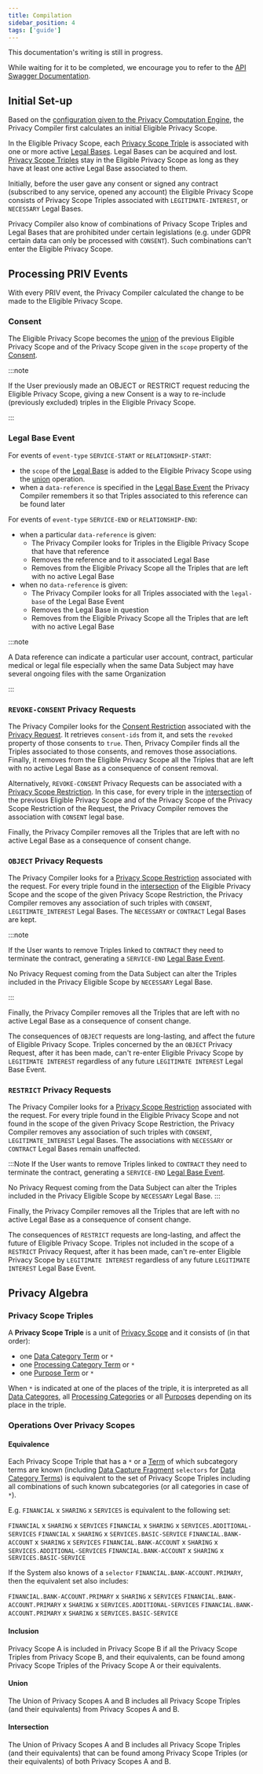 ```yaml
---
title: Compilation
sidebar_position: 4
tags: ['guide']
---
```



<WipWarning repo="https://github.com/blindnet-io/privacy-computation-engine">
  <p>This documentation's writing is still in progress.</p>
  <p>While waiting for it to be completed, we encourage you to refer to the <a href="https://devkit-pce-staging.azurewebsites.net/swagger/">API Swagger Documentation</a>.</p>
</WipWarning>

## Initial Set-up

Based on the [configuration given to the Privacy Computation Engine](./configuration), the Privacy Compiler first calculates an initial Eligible Privacy Scope.

In the Eligible Privacy Scope, each [Privacy Scope Triple](#triple) is associated with one or more active [Legal Bases](https://github.com/blindnet-io/product-management/blob/main/refs/schemas/priv/RFC-PRIV.md#legal-base).
Legal Bases can be acquired and lost.
[Privacy Scope Triples](#triple) stay in the Eligible Privacy Scope as long as they have at least one active Legal Base associated to them.

Initially, before the user gave any consent or signed any contract (subscribed to any service, opened any account) the Eligible Privacy Scope consists of Privacy Scope Triples associated with `LEGITIMATE-INTEREST`, or `NECESSARY` Legal Bases.

Privacy Compiler also know of combinations of Privacy Scope Triples and Legal Bases that are prohibited under certain legislations (e.g. under GDPR certain data can only be processed with `CONSENT`).
Such combinations can't enter the Eligible Privacy Scope.

## Processing PRIV Events

With every PRIV event, the Privacy Compiler calculated the change to be made to the Eligible Privacy Scope.

### Consent

The Eligible Privacy Scope becomes the [union](#union) of the previous Eligible Privacy Scope and of the Privacy Scope given in the `scope` property of the [Consent](https://github.com/blindnet-io/product-management/blob/main/refs/schemas/priv/RFC-PRIV.md#consent).

:::note

If the User previously made an OBJECT or RESTRICT request reducing the Eligible Privacy Scope, giving a new Consent is a way to re-include (previously excluded) triples in the Eligible Privacy Scope.

:::

### Legal Base Event

For events of `event-type` `SERVICE-START` or `RELATIONSHIP-START`:

- the `scope` of the [Legal Base](https://github.com/blindnet-io/product-management/blob/main/refs/schemas/priv/RFC-PRIV.md#legal-base) is added to the Eligible Privacy Scope using the [union](#union) operation.
- when a `data-reference` is specified in the [Legal Base Event](https://github.com/blindnet-io/product-management/blob/main/refs/schemas/priv/RFC-PRIV.md#legal-base-event) the Privacy Compiler remembers it so that Triples associated to this reference can be found later

For events of `event-type` `SERVICE-END` or `RELATIONSHIP-END`:

- when a particular `data-reference` is given:
  - The Privacy Compiler looks for Triples in the Eligible Privacy Scope that have that reference
  - Removes the reference and to it associated Legal Base
  - Removes from the Eligible Privacy Scope all the Triples that are left with no active Legal Base
- when no `data-reference` is given:
  - The Privacy Compiler looks for all Triples associated with the `legal-base` of the Legal Base Event
  - Removes the Legal Base in question
  - Removes from the Eligible Privacy Scope all the Triples that are left with no active Legal Base

:::note

A Data reference can indicate a particular user account, contract, particular medical or legal file especially when the same Data Subject may have several ongoing files with the same Organization

:::

### `REVOKE-CONSENT` Privacy Requests

The Privacy Compiler looks for the [Consent Restriction](https://github.com/blindnet-io/product-management/blob/main/refs/schemas/priv/RFC-PRIV.md#consent-restriction) associated with the [Privacy Request](https://github.com/blindnet-io/product-management/blob/main/refs/schemas/priv/RFC-PRIV.md#privacy-request).
It retrieves `consent-ids` from it, and sets the `revoked` property of those consents to `true`.
Then, Privacy Compiler finds all the Triples associated to those consents, and removes those associations.
Finally, it removes from the Eligible Privacy Scope all the Triples that are left with no active Legal Base as a consequence of consent removal.

Alternatively, `REVOKE-CONSENT` Privacy Requests can be associated with a [Privacy Scope Restriction](https://github.com/blindnet-io/product-management/blob/main/refs/schemas/priv/RFC-PRIV.md#privacy-scope).
In this case, for every triple in the [intersection](#intersection) of the previous Eligible Privacy Scope and of the Privacy Scope of the Privacy Scope Restriction of the Request, the Privacy Compiler removes the association with `CONSENT` legal base.

Finally, the Privacy Compiler removes all the Triples that are left with no active Legal Base as a consequence of consent change.

### `OBJECT` Privacy Requests

The Privacy Compiler looks for a [Privacy Scope Restriction](https://github.com/blindnet-io/product-management/blob/main/refs/schemas/priv/RFC-PRIV.md#privacy-scope) associated with the request.
For every triple found in the [intersection](#intersection) of the Eligible Privacy Scope and the scope of the given Privacy Scope Restriction, the Privacy Compiler removes any association of such triples with `CONSENT`, `LEGITIMATE_INTEREST` Legal Bases.
The `NECESSARY` or `CONTRACT` Legal Bases are kept.

:::note

If the User wants to remove Triples linked to `CONTRACT` they need to terminate the contract, generating a `SERVICE-END` [Legal Base Event](https://github.com/blindnet-io/product-management/blob/main/refs/schemas/priv/RFC-PRIV.md#legal-base-event).

No Privacy Request coming from the Data Subject can alter the Triples included in the Privacy Eligible Scope by `NECESSARY` Legal Base.

:::

Finally, the Privacy Compiler removes all the Triples that are left with no active Legal Base as a consequence of consent change.

The consequences of `OBJECT` requests are long-lasting, and affect the future of Eligible Privacy Scope.
Triples concerned by the an `OBJECT` Privacy Request, after it has been made, can't re-enter Eligible Privacy Scope by `LEGITIMATE INTEREST` regardless of any future `LEGITIMATE INTEREST` Legal Base Event.

### `RESTRICT` Privacy Requests

The Privacy Compiler looks for a [Privacy Scope Restriction](https://github.com/blindnet-io/product-management/blob/main/refs/schemas/priv/RFC-PRIV.md#privacy-scope) associated with the request.
For every triple found in the Eligible Privacy Scope and not found in the scope of the given Privacy Scope Restriction, the Privacy Compiler removes any association of such triples with `CONSENT`, `LEGITIMATE_INTEREST` Legal Bases.
The associations with `NECESSARY` or `CONTRACT` Legal Bases remain unaffected.

:::Note
If the User wants to remove Triples linked to `CONTRACT` they need to terminate the contract, generating a `SERVICE-END` [Legal Base Event](https://github.com/blindnet-io/product-management/blob/main/refs/schemas/priv/RFC-PRIV.md#legal-base-event).

No Privacy Request coming from the Data Subject can alter the Triples included in the Privacy Eligible Scope by `NECESSARY` Legal Base.
:::

Finally, the Privacy Compiler removes all the Triples that are left with no active Legal Base as a consequence of consent change.

The consequences of `RESTRICT` requests are long-lasting, and affect the future of Eligible Privacy Scope.
Triples not included in the scope of a `RESTRICT` Privacy Request, after it has been made, can't re-enter Eligible Privacy Scope by `LEGITIMATE INTEREST` regardless of any future `LEGITIMATE INTEREST` Legal Base Event.

## Privacy Algebra

### Privacy Scope Triples

A **<a name="triple"></a>Privacy Scope Triple** is a unit of [Privacy Scope](https://github.com/blindnet-io/product-management/blob/main/refs/schemas/priv/RFC-PRIV.md#privacy-scope)
and it consists of (in that order):

- one [Data Category Term](https://github.com/blindnet-io/product-management/blob/main/refs/schemas/priv/./https://github.com/blindnet-io/product-management/blob/main/refs/schemas/priv/RFC-PRIV.md#data-categories) or `*`
- one [Processing Category Term](https://github.com/blindnet-io/product-management/blob/main/refs/schemas/priv/RFC-PRIV.md#processing-categories) or `*`
- one [Purpose Term](https://github.com/blindnet-io/product-management/blob/main/refs/schemas/priv/RFC-PRIV.md#purpose) or `*`

When `*` is indicated at one of the places of the triple, it is interpreted as all [Data Categores](https://github.com/blindnet-io/product-management/blob/main/refs/schemas/priv/RFC-PRIV.md#data-categories), all [Processing Categories](https://github.com/blindnet-io/product-management/blob/main/refs/schemas/priv/RFC-PRIV.md#processing-categories) or all [Purposes](https://github.com/blindnet-io/product-management/blob/main/refs/schemas/priv/RFC-PRIV.md#purpose) depending on its place in the triple.

### Operations Over Privacy Scopes

#### Equivalence

Each Privacy Scope Triple that has a `*` or a [Term](https://github.com/blindnet-io/product-management/blob/main/refs/schemas/priv/RFC-PRIV.md#terms) of which subcategory terms are known (including [Data Capture Fragment](https://github.com/blindnet-io/product-management/blob/main/refs/schemas/priv/RFC-PRIV.md#data-capture-fragments) `selectors` for [Data Category Terms](https://github.com/blindnet-io/product-management/blob/main/refs/schemas/priv/RFC-PRIV.md#data-categories)) is equivalent to the set of Privacy Scope Triples including all combinations of such known subcategories (or all categories in case of `*`).

E.g. `FINANCIAL` x `SHARING` x `SERVICES` is equivalent to the following set:

`FINANCIAL` x `SHARING` x `SERVICES`
`FINANCIAL` x `SHARING` x `SERVICES.ADDITIONAL-SERVICES`
`FINANCIAL` x `SHARING` x `SERVICES.BASIC-SERVICE`
`FINANCIAL.BANK-ACCOUNT` x `SHARING` x `SERVICES`
`FINANCIAL.BANK-ACCOUNT` x `SHARING` x `SERVICES.ADDITIONAL-SERVICES`
`FINANCIAL.BANK-ACCOUNT` x `SHARING` x `SERVICES.BASIC-SERVICE`

If the System also knows of a `selector` `FINANCIAL.BANK-ACCOUNT.PRIMARY`, then the equivalent set also includes:

`FINANCIAL.BANK-ACCOUNT.PRIMARY` x `SHARING` x `SERVICES`
`FINANCIAL.BANK-ACCOUNT.PRIMARY` x `SHARING` x `SERVICES.ADDITIONAL-SERVICES`
`FINANCIAL.BANK-ACCOUNT.PRIMARY` x `SHARING` x `SERVICES.BASIC-SERVICE`

#### Inclusion

Privacy Scope A is included in Privacy Scope B if all the Privacy Scope Triples from Privacy Scope B, and their equivalents, can be found among Privacy Scope Triples of the Privacy Scope A or their equivalents.

#### Union

The Union of Privacy Scopes A and B includes all Privacy Scope Triples (and their equivalents) from Privacy Scopes A and B.

#### Intersection

The Union of Privacy Scopes A and B includes all Privacy Scope Triples (and their equivalents) that can be found among Privacy Scope Triples (or their equivalents) of both Privacy Scopes A and B.
